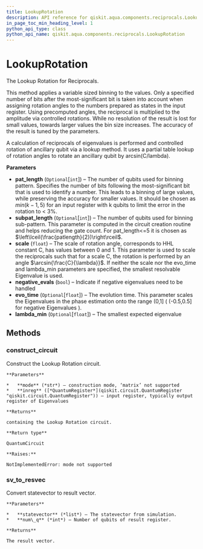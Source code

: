 ```yaml
---
title: LookupRotation
description: API reference for qiskit.aqua.components.reciprocals.LookupRotation
in_page_toc_min_heading_level: 1
python_api_type: class
python_api_name: qiskit.aqua.components.reciprocals.LookupRotation
---
```


# LookupRotation

<Class id="qiskit.aqua.components.reciprocals.LookupRotation" isDedicatedPage={true} github="https://github.com/qiskit-community/qiskit-aqua/tree/stable/0.7/qiskit/aqua/components/reciprocals/lookup_rotation.py" signature="LookupRotation(pat_length=None, subpat_length=None, scale=0, negative_evals=False, evo_time=None, lambda_min=None)" modifiers="class">
  The Lookup Rotation for Reciprocals.

  This method applies a variable sized binning to the values. Only a specified number of bits after the most-significant bit is taken into account when assigning rotation angles to the numbers prepared as states in the input register. Using precomputed angles, the reciprocal is multiplied to the amplitude via controlled rotations. While no resolution of the result is lost for small values, towards larger values the bin size increases. The accuracy of the result is tuned by the parameters.

  A calculation of reciprocals of eigenvalues is performed and controlled rotation of ancillary qubit via a lookup method. It uses a partial table lookup of rotation angles to rotate an ancillary qubit by arcsin(C/lambda).

  **Parameters**

  *   **pat\_length** (`Optional`\[`int`]) – The number of qubits used for binning pattern. Specifies the number of bits following the most-significant bit that is used to identify a number. This leads to a binning of large values, while preserving the accuracy for smaller values. It should be chosen as $min(k-1,5)$ for an input register with k qubits to limit the error in the rotation to \< 3%.
  *   **subpat\_length** (`Optional`\[`int`]) – The number of qubits used for binning sub-pattern. This parameter is computed in the circuit creation routine and helps reducing the gate count. For pat\_length\<=5 it is chosen as $\left\lceil(\frac{patlength}{2})\right\rceil$.
  *   **scale** (`float`) – The scale of rotation angle, corresponds to HHL constant C, has values between 0 and 1. This parameter is used to scale the reciprocals such that for a scale C, the rotation is performed by an angle $\arcsin{\frac{C}{\lambda}}$. If neither the scale nor the evo\_time and lambda\_min parameters are specified, the smallest resolvable Eigenvalue is used.
  *   **negative\_evals** (`bool`) – Indicate if negative eigenvalues need to be handled
  *   **evo\_time** (`Optional`\[`float`]) – The evolution time. This parameter scales the Eigenvalues in the phase estimation onto the range (0,1] ( (-0.5,0.5] for negative Eigenvalues ).
  *   **lambda\_min** (`Optional`\[`float`]) – The smallest expected eigenvalue

  ## Methods

  <span id="lookuprotation-construct-circuit" />

  ### construct\_circuit

  <Function id="qiskit.aqua.components.reciprocals.LookupRotation.construct_circuit" signature="LookupRotation.construct_circuit(mode, inreg)">
    Construct the Lookup Rotation circuit.

    **Parameters**

    *   **mode** (*str*) – construction mode, ‘matrix’ not supported
    *   **inreg** ([*QuantumRegister*](qiskit.circuit.QuantumRegister "qiskit.circuit.QuantumRegister")) – input register, typically output register of Eigenvalues

    **Returns**

    containing the Lookup Rotation circuit.

    **Return type**

    QuantumCircuit

    **Raises:**

    NotImplementedError: mode not supported
  </Function>

  <span id="lookuprotation-sv-to-resvec" />

  ### sv\_to\_resvec

  <Function id="qiskit.aqua.components.reciprocals.LookupRotation.sv_to_resvec" signature="LookupRotation.sv_to_resvec(statevector, num_q)">
    Convert statevector to result vector.

    **Parameters**

    *   **statevector** (*list*) – The statevector from simulation.
    *   **num\_q** (*int*) – Number of qubits of result register.

    **Returns**

    The result vector.
  </Function>
</Class>

